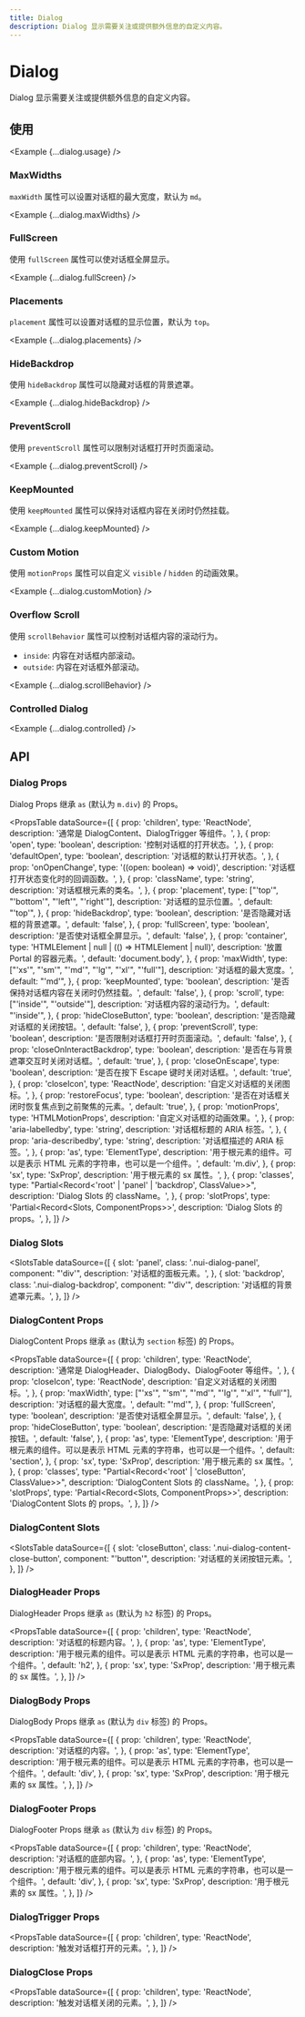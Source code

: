 ```yaml
---
title: Dialog
description: Dialog 显示需要关注或提供额外信息的自定义内容。
---
```



# Dialog

Dialog 显示需要关注或提供额外信息的自定义内容。

<ComponentLinks component='dialog' ariaCompatible />

## 使用

<Example {...dialog.usage} />

### MaxWidths

`maxWidth` 属性可以设置对话框的最大宽度，默认为 `md`。

<Example {...dialog.maxWidths} />

### FullScreen

使用 `fullScreen` 属性可以使对话框全屏显示。

<Example {...dialog.fullScreen} />

### Placements

`placement` 属性可以设置对话框的显示位置，默认为 `top`。

<Example {...dialog.placements} />

### HideBackdrop

使用 `hideBackdrop` 属性可以隐藏对话框的背景遮罩。

<Example {...dialog.hideBackdrop} />

### PreventScroll

使用 `preventScroll` 属性可以限制对话框打开时页面滚动。

<Example {...dialog.preventScroll} />

### KeepMounted

使用 `keepMounted` 属性可以保持对话框内容在关闭时仍然挂载。

<Example {...dialog.keepMounted} />

### Custom Motion

使用 `motionProps` 属性可以自定义 `visible` / `hidden` 的动画效果。

<Example {...dialog.customMotion} />

### Overflow Scroll

使用 `scrollBehavior` 属性可以控制对话框内容的滚动行为。

- `inside`: 内容在对话框内部滚动。
- `outside`: 内容在对话框外部滚动。

<Example {...dialog.scrollBehavior} />

### Controlled Dialog

<Example {...dialog.controlled} />

## API

### Dialog Props

Dialog Props 继承 `as` (默认为 `m.div`) 的 Props。

<PropsTable
  dataSource={[
    {
      prop: 'children',
      type: 'ReactNode',
      description: '通常是 DialogContent、DialogTrigger 等组件。',
    },
    {
      prop: 'open',
      type: 'boolean',
      description: '控制对话框的打开状态。',
    },
    {
      prop: 'defaultOpen',
      type: 'boolean',
      description: '对话框的默认打开状态。',
    },
    {
      prop: 'onOpenChange',
      type: '((open: boolean) => void)',
      description: '对话框打开状态变化时的回调函数。',
    },
    {
      prop: 'className',
      type: 'string',
      description: '对话框根元素的类名。',
    },
    {
      prop: 'placement',
      type: ["'top'", "'bottom'", "'left'", "'right'"],
      description: '对话框的显示位置。',
      default: "'top'",
    },
    {
      prop: 'hideBackdrop',
      type: 'boolean',
      description: '是否隐藏对话框的背景遮罩。',
      default: 'false',
    },
    {
      prop: 'fullScreen',
      type: 'boolean',
      description: '是否使对话框全屏显示。',
      default: 'false',
    },
    {
      prop: 'container',
      type: 'HTMLElement | null | (() => HTMLElement | null)',
      description: '放置 Portal 的容器元素。',
      default: 'document.body',
    },
    {
      prop: 'maxWidth',
      type: ["'xs'", "'sm'", "'md'", "'lg'", "'xl'", "'full'"],
      description: '对话框的最大宽度。',
      default: "'md'",
    },
    {
      prop: 'keepMounted',
      type: 'boolean',
      description: '是否保持对话框内容在关闭时仍然挂载。',
      default: 'false',
    },
    {
      prop: 'scroll',
      type: ["'inside'", "'outside'"],
      description: '对话框内容的滚动行为。',
      default: "'inside'",
    },
    {
      prop: 'hideCloseButton',
      type: 'boolean',
      description: '是否隐藏对话框的关闭按钮。',
      default: 'false',
    },
    {
      prop: 'preventScroll',
      type: 'boolean',
      description: '是否限制对话框打开时页面滚动。',
      default: 'false',
    },
    {
      prop: 'closeOnInteractBackdrop',
      type: 'boolean',
      description: '是否在与背景遮罩交互时关闭对话框。',
      default: 'true',
    },
    {
      prop: 'closeOnEscape',
      type: 'boolean',
      description: '是否在按下 Escape 键时关闭对话框。',
      default: 'true',
    },
    {
      prop: 'closeIcon',
      type: 'ReactNode',
      description: '自定义对话框的关闭图标。',
    },
    {
      prop: 'restoreFocus',
      type: 'boolean',
      description: '是否在对话框关闭时恢复焦点到之前聚焦的元素。',
      default: 'true',
    },
    {
      prop: 'motionProps',
      type: 'HTMLMotionProps',
      description: '自定义对话框的动画效果。',
    },
    {
      prop: 'aria-labelledby',
      type: 'string',
      description: '对话框标题的 ARIA 标签。',
    },
    {
      prop: 'aria-describedby',
      type: 'string',
      description: '对话框描述的 ARIA 标签。',
    },
    {
      prop: 'as',
      type: 'ElementType',
      description:
        '用于根元素的组件。可以是表示 HTML 元素的字符串，也可以是一个组件。',
      default: 'm.div',
    },
    {
      prop: 'sx',
      type: 'SxProp<DialogOwnerState>',
      description: '用于根元素的 sx 属性。',
    },
    {
      prop: 'classes',
      type: "Partial<Record<'root' | 'panel' | 'backdrop', ClassValue>>",
      description: 'Dialog Slots 的 className。',
    },
    {
      prop: 'slotProps',
      type: 'Partial<Record<Slots, ComponentProps>>',
      description: 'Dialog Slots 的 props。',
    },
  ]}
/>

### Dialog Slots

<SlotsTable
  dataSource={[
    {
      slot: 'panel',
      class: '.nui-dialog-panel',
      component: "'div'",
      description: '对话框的面板元素。',
    },
    {
      slot: 'backdrop',
      class: '.nui-dialog-backdrop',
      component: "'div'",
      description: '对话框的背景遮罩元素。',
    },
  ]}
/>

### DialogContent Props

DialogContent Props 继承 `as` (默认为 `section` 标签) 的 Props。

<PropsTable
  dataSource={[
    {
      prop: 'children',
      type: 'ReactNode',
      description: '通常是 DialogHeader、DialogBody、DialogFooter 等组件。',
    },
    {
      prop: 'closeIcon',
      type: 'ReactNode',
      description: '自定义对话框的关闭图标。',
    },
    {
      prop: 'maxWidth',
      type: ["'xs'", "'sm'", "'md'", "'lg'", "'xl'", "'full'"],
      description: '对话框的最大宽度。',
      default: "'md'",
    },
    {
      prop: 'fullScreen',
      type: 'boolean',
      description: '是否使对话框全屏显示。',
      default: 'false',
    },
    {
      prop: 'hideCloseButton',
      type: 'boolean',
      description: '是否隐藏对话框的关闭按钮。',
      default: 'false',
    },
    {
      prop: 'as',
      type: 'ElementType',
      description:
        '用于根元素的组件。可以是表示 HTML 元素的字符串，也可以是一个组件。',
      default: 'section',
    },
    {
      prop: 'sx',
      type: 'SxProp<DialogContentOwnerState>',
      description: '用于根元素的 sx 属性。',
    },
    {
      prop: 'classes',
      type: "Partial<Record<'root' | 'closeButton', ClassValue>>",
      description: 'DialogContent Slots 的 className。',
    },
    {
      prop: 'slotProps',
      type: 'Partial<Record<Slots, ComponentProps>>',
      description: 'DialogContent Slots 的 props。',
    },
  ]}
/>

### DialogContent Slots

<SlotsTable
  dataSource={[
    {
      slot: 'closeButton',
      class: '.nui-dialog-content-close-button',
      component: "'button'",
      description: '对话框的关闭按钮元素。',
    },
  ]}
/>

### DialogHeader Props

DialogHeader Props 继承 `as` (默认为 `h2` 标签) 的 Props。

<PropsTable
  dataSource={[
    {
      prop: 'children',
      type: 'ReactNode',
      description: '对话框的标题内容。',
    },
    {
      prop: 'as',
      type: 'ElementType',
      description:
        '用于根元素的组件。可以是表示 HTML 元素的字符串，也可以是一个组件。',
      default: 'h2',
    },
    {
      prop: 'sx',
      type: 'SxProp<DialogHeaderOwnerState>',
      description: '用于根元素的 sx 属性。',
    },
  ]}
/>

### DialogBody Props

DialogBody Props 继承 `as` (默认为 `div` 标签) 的 Props。

<PropsTable
  dataSource={[
    {
      prop: 'children',
      type: 'ReactNode',
      description: '对话框的内容。',
    },
    {
      prop: 'as',
      type: 'ElementType',
      description:
        '用于根元素的组件。可以是表示 HTML 元素的字符串，也可以是一个组件。',
      default: 'div',
    },
    {
      prop: 'sx',
      type: 'SxProp<DialogBodyOwnerState>',
      description: '用于根元素的 sx 属性。',
    },
  ]}
/>

### DialogFooter Props

DialogFooter Props 继承 `as` (默认为 `div` 标签) 的 Props。

<PropsTable
  dataSource={[
    {
      prop: 'children',
      type: 'ReactNode',
      description: '对话框的底部内容。',
    },
    {
      prop: 'as',
      type: 'ElementType',
      description:
        '用于根元素的组件。可以是表示 HTML 元素的字符串，也可以是一个组件。',
      default: 'div',
    },
    {
      prop: 'sx',
      type: 'SxProp<DialogFooterOwnerState>',
      description: '用于根元素的 sx 属性。',
    },
  ]}
/>

### DialogTrigger Props

<PropsTable
  dataSource={[
    {
      prop: 'children',
      type: 'ReactNode',
      description: '触发对话框打开的元素。',
    },
  ]}
/>

### DialogClose Props

<PropsTable
  dataSource={[
    {
      prop: 'children',
      type: 'ReactNode',
      description: '触发对话框关闭的元素。',
    },
  ]}
/>

